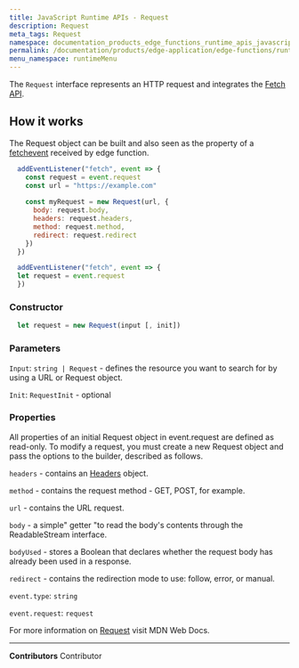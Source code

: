 ```yaml
---
title: JavaScript Runtime APIs - Request
description: Request
meta_tags: Request
namespace: documentation_products_edge_functions_runtime_apis_javascript_request
permalink: /documentation/products/edge-application/edge-functions/runtime-apis/javascript/request/
menu_namespace: runtimeMenu
---
```


The `Request` interface represents an HTTP request and integrates the [Fetch API](/en/documentation/products/edge-application/edge-functions/runtime-apis/javascript/fetch/).

## How it works

The Request object can be built and also seen as the property of a [fetchevent](/en/documentation/products/edge-application/edge-functions/runtime-apis/javascript/fetch-event/) received by edge function.

```js
  addEventListener("fetch", event => {
    const request = event.request
    const url = "https://example.com"
  
    const myRequest = new Request(url, {
      body: request.body,
      headers: request.headers,
      method: request.method,
      redirect: request.redirect
    })
  })
```

```js
  addEventListener("fetch", event => {
  let request = event.request
  })
```

### Constructor

```js
  let request = new Request(input [, init])
```

### Parameters

`Input`: `string | Request` - defines the resource you want to search for by using a URL or Request object.

`Init`: `RequestInit` - optional

### Properties

All properties of an initial Request object in event.request are defined as read-only. To modify a request, you must create a new Request object and pass the options to the builder, described as follows.

`headers` - contains an [Headers](https://developer.mozilla.org/en-US/docs/Web/API/Headers) object.

`method` - contains the request method - GET, POST, for example.

`url` - contains the URL request.

`body` - a simple" getter "to read the body's contents through the ReadableStream interface.

`bodyUsed` - stores a Boolean that declares whether the request body has already been used in a response.

`redirect` - contains the redirection mode to use: follow, error, or manual.

`event.type`: `string`

`event.request`: `request`

For more information on [Request](https://developer.mozilla.org/en-US/docs/Web/API/Request) visit MDN Web Docs.



---


**Contributors** <ContributorList>Contributor</ContributorList>
